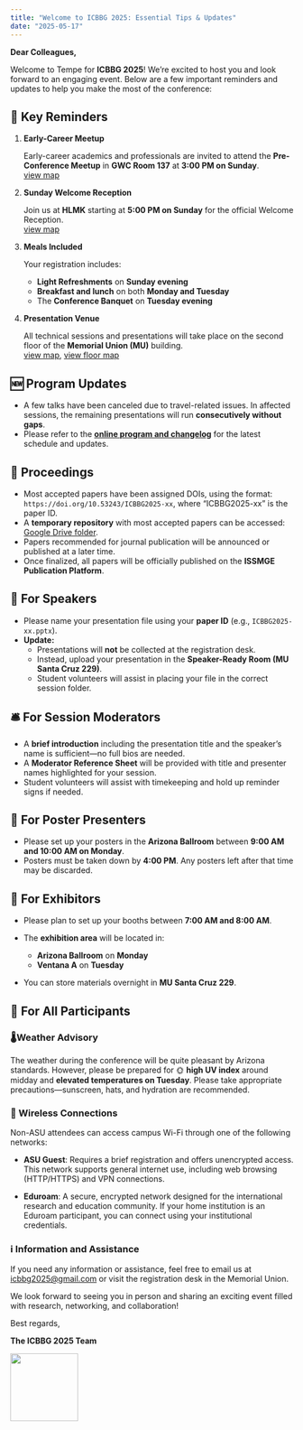 ```yaml
---
title: "Welcome to ICBBG 2025: Essential Tips & Updates"
date: "2025-05-17"
---
```


**Dear Colleagues,**

Welcome to Tempe for **ICBBG 2025**! We're excited to host you and look forward to an engaging event. Below are a few important reminders and updates to help you make the most of the conference:

## 🔑 Key Reminders

1. **Early-Career Meetup**

   Early-career academics and professionals are invited to attend the **Pre-Conference Meetup** in **GWC Room 137** at **3:00 PM on Sunday**.    
   [view map](https://maps.app.goo.gl/NrTRKZsHJACaziPg7)

2. **Sunday Welcome Reception**

   Join us at **HLMK** starting at **5:00 PM on Sunday** for the official Welcome Reception.    
   [view map](https://maps.app.goo.gl/UAZTpkQkEPtLqvf86)

3. **Meals Included**

   Your registration includes:
   * **Light Refreshments** on **Sunday evening**
   * **Breakfast and lunch** on both **Monday and Tuesday**
   * The **Conference Banquet** on **Tuesday evening**

4. **Presentation Venue**

   All technical sessions and presentations will take place on the second floor of the **Memorial Union (MU)** building.      
   [view map](https://maps.app.goo.gl/qWxEMTB5NYiY4rDA7), [view floor map](https://eoss.asu.edu/sites/default/files/secondFloor_emsFeatures.pdf)

## 🆕 Program Updates

* A few talks have been canceled due to travel-related issues. In affected sessions, the remaining presentations will run **consecutively without gaps**.
* Please refer to the **[online program and changelog](https://icbbg2025.com/program)** for the latest schedule and updates.

## 📖 Proceedings

* Most accepted papers have been assigned DOIs, using the format: `https://doi.org/10.53243/ICBBG2025-xx`, where "ICBBG2025-xx" is the paper ID.
* A **temporary repository** with most accepted papers can be accessed: [Google Drive folder](https://drive.google.com/drive/folders/1BtVr3GKSSQ3RcUTrydwUQ6LKGDezS42b?usp=drive_link).
* Papers recommended for journal publication will be announced or published at a later time.
* Once finalized, all papers will be officially published on the **ISSMGE Publication Platform**.

## 🎤 For Speakers

* Please name your presentation file using your **paper ID** (e.g., `ICBBG2025-xx.pptx`).
* **Update:** 
  * Presentations will **not** be collected at the registration desk.
  * Instead, upload your presentation in the **Speaker-Ready Room (MU Santa Cruz 229)**. 
  * Student volunteers will assist in placing your file in the correct session folder.

## 🛎️ For Session Moderators

* A **brief introduction** including the presentation title and the speaker’s name is sufficient—no full bios are needed.
* A **Moderator Reference Sheet** will be provided with title and presenter names highlighted for your session.
* Student volunteers will assist with timekeeping and hold up reminder signs if needed.

## 📌 For Poster Presenters

* Please set up your posters in the **Arizona Ballroom** between **9:00 AM and 10:00 AM on Monday**.
* Posters must be taken down by **4:00 PM**. Any posters left after that time may be discarded.

## 🎪 For Exhibitors

* Please plan to set up your booths between **7:00 AM and 8:00 AM**.
* The **exhibition area** will be located in:

  * **Arizona Ballroom** on **Monday**
  * **Ventana A** on **Tuesday**
* You can store materials overnight in **MU Santa Cruz 229**.

## 👥  For All Participants

### 🌡️Weather Advisory
  
  The weather during the conference will be quite pleasant by Arizona standards. However, please be prepared for 🌞 **high UV index** around midday and **elevated temperatures on Tuesday**. Please take appropriate precautions—sunscreen, hats, and hydration are recommended.

### 🛜 Wireless Connections

  Non-ASU attendees can access campus Wi-Fi through one of the following networks:

  * **ASU Guest**:
    Requires a brief registration and offers unencrypted access. This network supports general internet use, including web browsing (HTTP/HTTPS) and VPN connections.

  * **Eduroam**:
    A secure, encrypted network designed for the international research and education community. If your home institution is an Eduroam participant, you can connect using your institutional credentials.

### ℹ️ Information and Assistance
  
  If you need any information or assistance, feel free to email us at <icbbg2025@gmail.com> or visit the registration desk in the Memorial Union.

We look forward to seeing you in person and sharing an exciting event filled with research, networking, and collaboration!

Best regards,

**The ICBBG 2025 Team**

![](./img/icbbg-logo.svg){width="120"}
